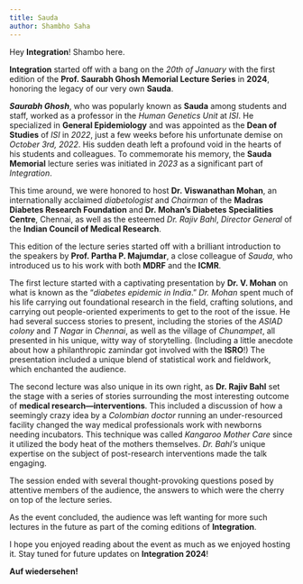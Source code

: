 ```yaml
---
title: Sauda
author: Shambho Saha
---
```


Hey **Integration**! Shambo here. 

**Integration** started off with a bang on the *20th of January* with 
the first edition of the **Prof. Saurabh Ghosh Memorial Lecture Series** 
in **2024**, honoring the legacy of our very own **Sauda**.

***Saurabh 
Ghosh***, who was popularly known as **Sauda** among students and staff, 
worked as a professor in the *Human Genetics Unit* at *ISI*. He 
specialized in **General Epidemiology** and was appointed as the **Dean of 
Studies** of *ISI* in *2022*, just a few weeks before his unfortunate 
demise on *October 3rd, 2022*. His sudden death left a profound void in 
the hearts of his students and colleagues. To commemorate his memory, the 
**Sauda Memorial** lecture series was initiated in *2023* as a 
significant part of *Integration*.

This time around, we were honored to 
host **Dr. Viswanathan Mohan**, an internationally acclaimed 
*diabetologist* and *Chairman* of the **Madras Diabetes Research 
Foundation** and **Dr. Mohan's Diabetes Specialities Centre**, Chennai, as 
well as the esteemed *Dr. Rajiv Bahl*, *Director General* of the 
**Indian Council of Medical Research**.

This edition of the lecture series 
started off with a brilliant introduction to the speakers by **Prof. Partha 
P. Majumdar**, a close colleague of *Sauda*, who introduced us to his 
work with both **MDRF** and the **ICMR**.

The first lecture started with a 
captivating presentation by **Dr. V. Mohan** on what is known as the 
"*diabetes epidemic in India*." *Dr. Mohan* spent much of his life 
carrying out foundational research in the field, crafting solutions, and 
carrying out people-oriented experiments to get to the root of the issue. 
He had several success stories to present, including the stories of the 
*ASIAD colony* and *T Nagar* in *Chennai*, as well as the village of 
*Chunampet*, all presented in his unique, witty way of storytelling. 
(Including a little anecdote about how a philanthropic zamindar got 
involved with the **ISRO**!) The presentation included a unique blend of 
statistical work and fieldwork, which enchanted the audience.

The second 
lecture was also unique in its own right, as **Dr. Rajiv Bahl** set the 
stage with a series of stories surrounding the most interesting outcome of 
**medical research—interventions**. This included a discussion of how a 
seemingly crazy idea by a *Colombian doctor* running an under-resourced 
facility changed the way medical professionals work with newborns needing 
incubators. This technique was called *Kangaroo Mother Care* since it 
utilized the body heat of the mothers themselves. *Dr. Bahl's* unique 
expertise on the subject of post-research interventions made the talk 
engaging.

The session ended with several thought-provoking questions posed 
by attentive members of the audience, the answers to which were the cherry 
on top of the lecture series.

As the event concluded, the audience was left 
wanting for more such lectures in the future as part of the coming editions 
of **Integration**.

I hope you enjoyed reading about the event as much as 
we enjoyed hosting it. Stay tuned for future updates on **Integration 
2024**!

**Auf wiedersehen!**
